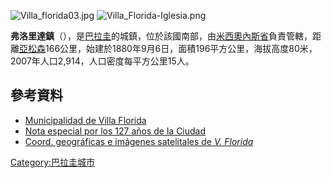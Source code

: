 [[Image:Villa_florida03.jpg|right]]
[[Image:Villa_Florida-Iglesia.png|thumb]]

'''弗洛里達鎮'''（{{lang-es|Villa Florida}}），是[[巴拉圭|巴拉圭]]的城鎮，位於該國南部，由[[米西奧內斯省_(巴拉圭)|米西奧內斯省]]負責管轄，距離[[亞松森|亞松森]]166公里，始建於1880年9月6日，面積196平方公里，海拔高度80米，2007年人口2,914，人口密度每平方公里15人。

==參考資料==
* [http://www.municipalidaddevillaflorida.gov.py Municipalidad de Villa Florida]{{dead link|date=2018年2月 |bot=InternetArchiveBot |fix-attempted=yes }}
* [http://www.abc.com.py/especiales/notasespeciales/articulos.php?pid=356509  Nota especial por los 127 años de la Ciudad]{{Dead link|date=2019年12月 |bot=InternetArchiveBot |fix-attempted=yes }}
* [http://www.fallingrain.com/world/PA/12/Villa_Florida.html Coord. geográficas e imágenes satelitales de ''V. Florida''] {{Wayback|url=http://www.fallingrain.com/world/PA/12/Villa_Florida.html |date=20150929075213 }}

{{Paraguay-geo-stub}}
[[Category:巴拉圭城市|Category:巴拉圭城市]]